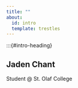 ```yaml
---
title: ""
about:
  id: intro
  template: trestles
---
```


:::{#intro-heading}

## Jaden Chant

Student @ St. Olaf College
